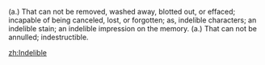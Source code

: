 (a.) That can not be removed, washed away, blotted out, or effaced; incapable of being canceled, lost, or forgotten; as, indelible characters; an indelible stain; an indelible impression on the memory.
(a.) That can not be annulled; indestructible.

[[zh:Indelible]]